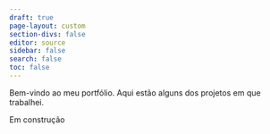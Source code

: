 ```yaml
---
draft: true
page-layout: custom
section-divs: false
editor: source
sidebar: false
search: false
toc: false
---
```



::: {.header-text} 
::: {.content-container}
::: {.header-block .top-story-text}
Bem-vindo ao meu portfólio. Aqui estão alguns dos projetos em que trabalhei.
:::
:::
:::


Em construção